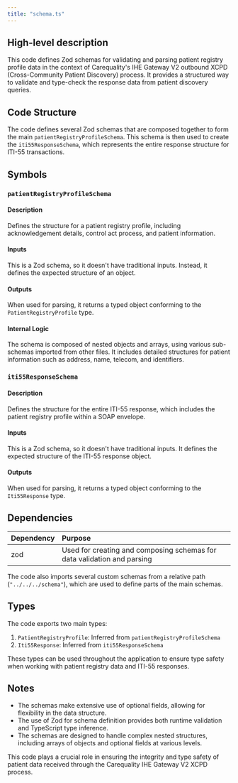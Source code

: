 ```yaml
---
title: "schema.ts"
---
```


## High-level description
This code defines Zod schemas for validating and parsing patient registry profile data in the context of Carequality's IHE Gateway V2 outbound XCPD (Cross-Community Patient Discovery) process. It provides a structured way to validate and type-check the response data from patient discovery queries.

## Code Structure
The code defines several Zod schemas that are composed together to form the main `patientRegistryProfileSchema`. This schema is then used to create the `iti55ResponseSchema`, which represents the entire response structure for ITI-55 transactions.

## Symbols

### `patientRegistryProfileSchema`
#### Description
Defines the structure for a patient registry profile, including acknowledgement details, control act process, and patient information.

#### Inputs
This is a Zod schema, so it doesn't have traditional inputs. Instead, it defines the expected structure of an object.

#### Outputs
When used for parsing, it returns a typed object conforming to the `PatientRegistryProfile` type.

#### Internal Logic
The schema is composed of nested objects and arrays, using various sub-schemas imported from other files. It includes detailed structures for patient information such as address, name, telecom, and identifiers.

### `iti55ResponseSchema`
#### Description
Defines the structure for the entire ITI-55 response, which includes the patient registry profile within a SOAP envelope.

#### Inputs
This is a Zod schema, so it doesn't have traditional inputs. It defines the expected structure of the ITI-55 response object.

#### Outputs
When used for parsing, it returns a typed object conforming to the `Iti55Response` type.

## Dependencies
| Dependency | Purpose |
|:-----------|:--------|
| zod | Used for creating and composing schemas for data validation and parsing |

The code also imports several custom schemas from a relative path (`"../../../schema"`), which are used to define parts of the main schemas.

## Types
The code exports two main types:
1. `PatientRegistryProfile`: Inferred from `patientRegistryProfileSchema`
2. `Iti55Response`: Inferred from `iti55ResponseSchema`

These types can be used throughout the application to ensure type safety when working with patient registry data and ITI-55 responses.

## Notes
- The schemas make extensive use of optional fields, allowing for flexibility in the data structure.
- The use of Zod for schema definition provides both runtime validation and TypeScript type inference.
- The schemas are designed to handle complex nested structures, including arrays of objects and optional fields at various levels.

This code plays a crucial role in ensuring the integrity and type safety of patient data received through the Carequality IHE Gateway V2 XCPD process.